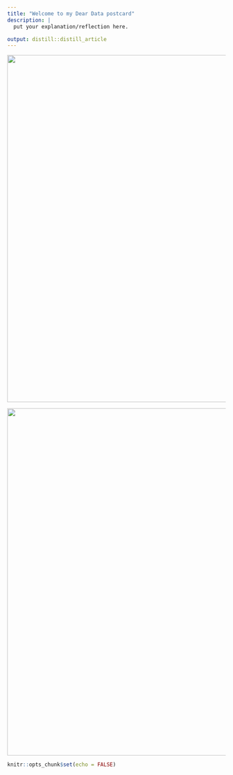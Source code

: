 ---
title: "Welcome to my Dear Data postcard"
description: |
  put your explanation/reflection here.

output: distill::distill_article
---
<img src="postcard1.PNG" style="margin:0 auto; width: 800px">


<img src="postcard2.PNG" style="margin:0 auto; width: 800px">

```{r setup, include=FALSE}
knitr::opts_chunk$set(echo = FALSE)
```

